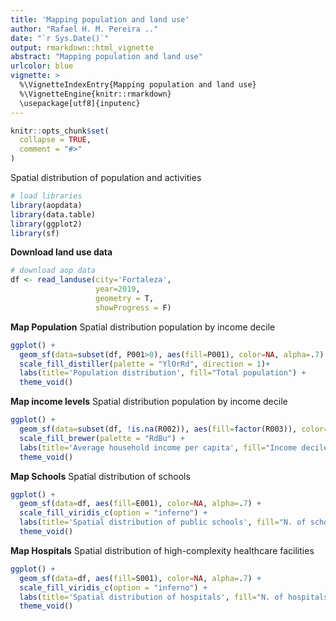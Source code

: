 ```yaml
---
title: 'Mapping population and land use'
author: "Rafael H. M. Pereira .."
date: "`r Sys.Date()`"
output: rmarkdown::html_vignette
abstract: "Mapping population and land use"
urlcolor: blue
vignette: >
  %\VignetteIndexEntry{Mapping population and land use} 
  %\VignetteEngine{knitr::rmarkdown} 
  \usepackage[utf8]{inputenc}
---
```


```r
knitr::opts_chunk$set(
  collapse = TRUE,
  comment = "#>"
)

```

Spatial distribution of population and activities


```r
# load libraries
library(aopdata)
library(data.table)
library(ggplot2)
library(sf)
```

**Download land use data**
```r

# download aop data
df <- read_landuse(city='Fortaleza',
                   year=2019,
                   geometry = T,
                   showProgress = F)

```

**Map Population**
Spatial distribution population by income decile

```r
ggplot() +
  geom_sf(data=subset(df, P001>0), aes(fill=P001), color=NA, alpha=.7) +
  scale_fill_distiller(palette = "YlOrRd", direction = 1)+
  labs(title='Population distribution', fill="Total population") +
  theme_void()

```

**Map income levels**
Spatial distribution population by income decile

```r
ggplot() +
  geom_sf(data=subset(df, !is.na(R002)), aes(fill=factor(R003)), color=NA, alpha=.7) +
  scale_fill_brewer(palette = "RdBu") +
  labs(title='Average household income per capita', fill="Income decile") +
  theme_void()

```
**Map Schools**
Spatial distribution of schools

```r
ggplot() +
  geom_sf(data=df, aes(fill=E001), color=NA, alpha=.7) +
  scale_fill_viridis_c(option = "inferno") +
  labs(title='Spatial distribution of public schools', fill="N. of schools") +
  theme_void()

```

**Map Hospitals**
Spatial distribution of high-complexity healthcare facilities

```r
ggplot() +
  geom_sf(data=df, aes(fill=S001), color=NA, alpha=.7) +
  scale_fill_viridis_c(option = "inferno") +
  labs(title='Spatial distribution of hospitals', fill="N. of hospitals") +
  theme_void()

```
